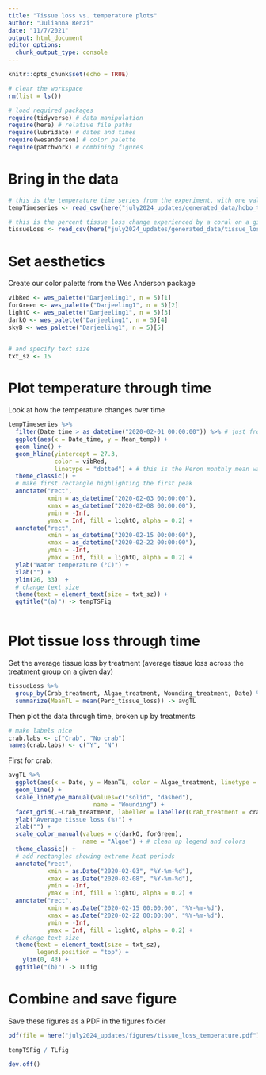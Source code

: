 ```yaml
---
title: "Tissue loss vs. temperature plots"
author: "Julianna Renzi"
date: "11/7/2021"
output: html_document
editor_options: 
  chunk_output_type: console
---
```


```r
knitr::opts_chunk$set(echo = TRUE)

# clear the workspace
rm(list = ls())

# load required packages
require(tidyverse) # data manipulation
require(here) # relative file paths
require(lubridate) # dates and times
require(wesanderson) # color palette
require(patchwork) # combining figures
```

# Bring in the data

```r
# this is the temperature time series from the experiment, with one value per date/time (averaged across HOBO loggers, with a value per few minutes)
tempTimeseries <- read_csv(here("july2024_updates/generated_data/hobo_timeseries.csv")) # this file was generated using the temperature_wrangling.Rmd script

# this is the percent tissue loss change experienced by a coral on a given day 
tissueLoss <- read_csv(here("july2024_updates/generated_data/tissue_loss_change.csv")) # this file was generated using the daily_tissue_loss_change_wrangling.Rmd script
```

# Set aesthetics

Create our color palette from the Wes Anderson package

```r
vibRed <- wes_palette("Darjeeling1", n = 5)[1]
forGreen <- wes_palette("Darjeeling1", n = 5)[2]
lightO <- wes_palette("Darjeeling1", n = 5)[3]
darkO <- wes_palette("Darjeeling1", n = 5)[4]
skyB <- wes_palette("Darjeeling1", n = 5)[5]


# and specify text size
txt_sz <- 15 
```


# Plot temperature through time

Look at how the temperature changes over time

```r
tempTimeseries %>% 
  filter(Date_time > as_datetime("2020-02-01 00:00:00")) %>% # just from the start of the tissue loss data
  ggplot(aes(x = Date_time, y = Mean_temp)) +
  geom_line() +
  geom_hline(yintercept = 27.3, 
             color = vibRed, 
             linetype = "dotted") + # this is the Heron monthly mean water temp according to: https://seatemperature.info/heron-island-water-temperature.html and also JB
  theme_classic() +
  # make first rectangle highlighting the first peak 
  annotate("rect",
           xmin = as_datetime("2020-02-03 00:00:00"), 
           xmax = as_datetime("2020-02-08 00:00:00"), 
           ymin = -Inf, 
           ymax = Inf, fill = lightO, alpha = 0.2) +
  annotate("rect",
           xmin = as_datetime("2020-02-15 00:00:00"), 
           xmax = as_datetime("2020-02-22 00:00:00"), 
           ymin = -Inf, 
           ymax = Inf, fill = lightO, alpha = 0.2) +
  ylab("Water temperature (°C)") +
  xlab("") +
  ylim(26, 33)  +
  # change text size
  theme(text = element_text(size = txt_sz)) +
  ggtitle("(a)") -> tempTSFig
  

```


# Plot tissue loss through time

Get the average tissue loss by treatment (average tissue loss across the treatment group on a given day)

```r
tissueLoss %>% 
  group_by(Crab_treatment, Algae_treatment, Wounding_treatment, Date) %>%
  summarize(MeanTL = mean(Perc_tissue_loss)) -> avgTL
```

Then plot the data through time, broken up by treatments

```r
# make labels nice
crab.labs <- c("Crab", "No crab")
names(crab.labs) <- c("Y", "N")
```

First for crab:

```r
avgTL %>%
  ggplot(aes(x = Date, y = MeanTL, color = Algae_treatment, linetype = Wounding_treatment)) +
  geom_line() +
  scale_linetype_manual(values=c("solid", "dashed"),
                        name = "Wounding") +
  facet_grid(.~Crab_treatment, labeller = labeller(Crab_treatment = crab.labs)) + # facet by crabs
  ylab("Average tissue loss (%)") +
  xlab("") +
  scale_color_manual(values = c(darkO, forGreen),
                     name = "Algae") + # clean up legend and colors
  theme_classic() +
  # add rectangles showing extreme heat periods
  annotate("rect",
           xmin = as.Date("2020-02-03", "%Y-%m-%d"), 
           xmax = as.Date("2020-02-08", "%Y-%m-%d"), 
           ymin = -Inf, 
           ymax = Inf, fill = lightO, alpha = 0.2) +
  annotate("rect",
           xmin = as.Date("2020-02-15 00:00:00", "%Y-%m-%d"), 
           xmax = as.Date("2020-02-22 00:00:00", "%Y-%m-%d"), 
           ymin = -Inf, 
           ymax = Inf, fill = lightO, alpha = 0.2) +
  # change text size
  theme(text = element_text(size = txt_sz),
        legend.position = "top") +
    ylim(0, 43) +
  ggtitle("(b)") -> TLfig
```





# Combine and save figure 

Save these figures as a PDF in the figures folder

```r
pdf(file = here("july2024_updates/figures/tissue_loss_temperature.pdf"), width = 8.5, height = 9)

tempTSFig / TLfig

dev.off()
```

